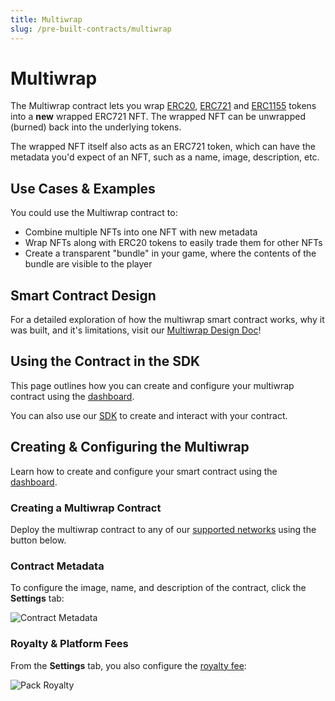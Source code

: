 ```yaml
---
title: Multiwrap
slug: /pre-built-contracts/multiwrap
---
```



# Multiwrap

<div className="deployContractBtnContainer" style={{ marginTop: -70 }}>
  <DeployThisContractButton
    link={"https://thirdweb.com/contracts/new/pre-built/token/multiwrap"}
    contractType="multiwrap"
  />
</div>

The Multiwrap contract lets you wrap [ERC20](https://eips.ethereum.org/EIPS/eip-20),
[ERC721](https://eips.ethereum.org/EIPS/eip-721) and
[ERC1155](https://eips.ethereum.org/EIPS/eip-1155)
tokens into a **new** wrapped ERC721 NFT.
The wrapped NFT can be unwrapped (burned) back into the underlying tokens.

The wrapped NFT itself also acts as an ERC721 token, which can have the metadata you'd expect of an NFT,
such as a name, image, description, etc.

## Use Cases & Examples

You could use the Multiwrap contract to:

- Combine multiple NFTs into one NFT with new metadata
- Wrap NFTs along with ERC20 tokens to easily trade them for other NFTs
- Create a transparent "bundle" in your game, where the contents of the bundle are visible to the player

<div className="row" style={{ marginBottom: 24 }}>
  <div className="col col--12" style={{ marginTop: 8 }}>
    <QuickstartCard
      name="Example Repo: Build A Multiwrap Web Application"
      link="https://github.com/thirdweb-example/multiwrap"
      image="/assets/icons/education.png"
    />
  </div>

</div>

## Smart Contract Design

For a detailed exploration of how the multiwrap smart contract works, why it was built,
and it's limitations, visit our [Multiwrap Design Doc](/contracts/design/multiwrap)!

<div className="row" style={{ marginBottom: 24 }}>
  <div className="col col--12" style={{ marginTop: 8 }}>
    <QuickstartCard
      name="Multiwrap Smart Contract Design Document"
      link="/contracts/design/Multiwrap"
      image="/assets/icons/product.png"
    />
  </div>
</div>

## Using the Contract in the SDK

This page outlines how you can create and configure your multiwrap contract using the [dashboard](https://thirdweb.com/dashboard).

You can also use our [SDK](/sdk) to create and interact with your contract.

<div className="row" style={{ marginBottom: 24 }}>
  <div className="col col--12" style={{ marginTop: 8 }}>
    <QuickstartCard
      name="Using the Multiwrap Contract in the SDK"
      link="/sdk/interacting-with-contracts/multiwrap"
      image="/assets/icons/sdks.png"
    />
  </div>
</div>

## Creating & Configuring the Multiwrap

Learn how to create and configure your smart contract using the [dashboard](https://thirdweb.com/dashboard).

### Creating a Multiwrap Contract

Deploy the multiwrap contract to any of our
[supported networks](https://blog.thirdweb.com/guides/which-network-should-you-use) using the button below.

<div style={{ width: "fit-content" }}>
  <DeployThisContractButton
    link={"https://thirdweb.com/contracts/new/pre-built/token/multiwrap"}
    contractType="multiwrap"
  />
</div>

### Contract Metadata

To configure the image, name, and description of the contract, click the **Settings** tab:

![Contract Metadata](../assets/multiwrap-settings.png)

### Royalty & Platform Fees

From the **Settings** tab, you also configure the [royalty fee](/dashboard/contract-settings):

![Pack Royalty](../assets/pack-royalty.png)
